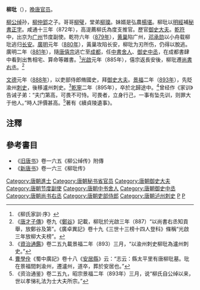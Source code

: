 '''柳玭'''（{{bd|9世纪||895年||catIdx=L}}），[[晚唐|晚唐]][[官员|官员]]。

[[柳公绰|柳公绰]]孙，[[柳仲郢|柳仲郢]]之子。哥哥[[柳璧|柳璧]]，堂弟[[柳璨|柳璨]]。妹婿是弘農[[楊堪|楊堪]]。柳玭以[[明經|明經]]補[[秘书省|秘書]][[正字|正字]]。咸通十三年（872年），高湜薦柳氏為度支推官。歷官[[御史大夫|御史大夫]]。[[乾符|乾符]]中，出京为[[广州_(古代)|广州]]节度副使。乾符六年（[[879年|879年]]），[[黄巢|黄巢]]陷广州，[[邓承勋|邓承勋]]以小舟载柳玭逃归[[唐长安城|长安]]。[[廣明_(唐朝)|廣明]]元年（[[880年|880年]]），黃巢攻陷长安，柳玭为刃所伤，仍得以脫逃。廣明二年（[[881年|881年]]），隨[[唐僖宗|唐僖宗]]逃亡至[[成都|成都]]，任[[中書舍人|中書舍人]]、[[御史中丞|御史中丞]]，在成都書肆中看到出售相宅、算命等雜書。<ref>《柳氏家訓·序》</ref>[[光啟|光啟]]元年（885年），僖宗返長安後，柳玭遷[[尚書右丞|尚書右丞]]。<ref>《[[唐才子傳|唐才子傳]]》卷九《[[鄭谷|鄭谷]]》記載，柳玭於光啟三年（887）“以尚書右丞知貢舉，放鄭谷及第”。《廣卓異記》卷十九《三世十三榜十四人登科》條稱“光啟三年放柳大夫榜”。</ref>

[[文德_(唐朝)|文德]]元年（[[888年|888年]]），以吏部侍郎脩國史，拜[[御史大夫|御史大夫]]。[[景福|景福]]二年（[[893年|893年]]），先貶渝州[[刺史|刺史]]，後移瀘州刺史。<ref>《[[資治通鑑|資治通鑑]]》卷二五九載景福二年（893）三月，“以渝州刺史柳玭為瀘州刺史。”</ref>[[乾寧|乾寧]]二年（895年），卒於北歸途中。<ref>[[曹學佺|曹學佺]]《蜀中廣記》卷十八《[[安居縣|安居縣]]》云：“志云：縣太平里有唐柳玭墓。玭在景福間刺渝州，遷瀘州，道卒，葬於安居也。”</ref>曾经作《家训》告诫子弟：“夫门第高，可畏不可恃。可畏者，立身行己，一事有坠先训，则罪大于他人。”時人評價甚高。<ref>《资治通鉴》卷二五九，昭宗景福二年（893年）三月，说“柳氏自公绰以来，世以孝悌礼法为士大夫所宗。”</ref>著有《續貞陵遺事》。

==注釋==
{{reflist}}

==參考書目==
*《[[旧唐书|旧唐书]]》卷一六五《柳公绰传》附傳
*《[[新唐书|新唐书]]》卷一六三《柳玭传》

{{DEFAULTSORT:L}}
[[Category:唐朝進士|Category:唐朝進士]]
[[Category:唐朝秘书省官员|Category:唐朝秘书省官员]]
[[Category:唐朝御史大夫|Category:唐朝御史大夫]]
[[Category:唐朝节度副使|Category:唐朝节度副使]]
[[Category:唐朝中书舍人|Category:唐朝中书舍人]]
[[Category:唐朝御史中丞|Category:唐朝御史中丞]]
[[Category:唐朝尚书右丞|Category:唐朝尚书右丞]]
[[Category:唐朝吏部侍郎|Category:唐朝吏部侍郎]]
[[Category:唐朝泸州刺史|Category:唐朝泸州刺史]]
[[Category:河東柳氏|P]]
[[Category:柳姓|P]]